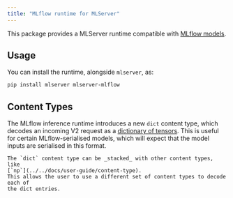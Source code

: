 ```yaml
---
title: "MLflow runtime for MLServer"
---
```


This package provides a MLServer runtime compatible with [MLflow
models](https://www.mlflow.org/docs/latest/models.html).

## Usage

You can install the runtime, alongside `mlserver`, as:

```bash
pip install mlserver mlserver-mlflow
```

## Content Types

The MLflow inference runtime introduces a new `dict` content type, which
decodes an incoming V2 request as a [dictionary of
tensors](https://www.mlflow.org/docs/latest/models.html#deploy-mlflow-models).
This is useful for certain MLflow-serialised models, which will expect that the
model inputs are serialised in this format.

```{note}
The `dict` content type can be _stacked_ with other content types, like
[`np`](../../docs/user-guide/content-type).
This allows the user to use a different set of content types to decode each of
the dict entries.
```
